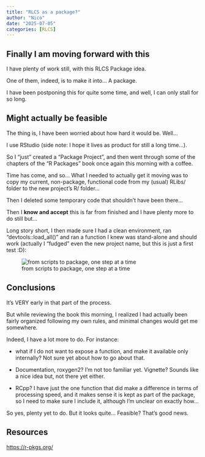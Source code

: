 ```yaml
---
title: "RLCS as a package?"
author: "Nico"
date: "2025-07-05"
categories: [RLCS]
---
```


## Finally I am moving forward with this

I have plenty of work still, with this RLCS Package idea.

One of them, indeed, is to make it into... A package.

I have been postponing this for quite some time, and well, I can only stall for so long.

## Might actually be feasible

The thing is, I have been worried about how hard it would be. Well...

I use RStudio (side note: I hope it lives as product for still a long time...).

So I "just" created a "Package Project", and then went through some of the chapters of the "R Packages" book once again this morning with a coffee.

Time has come, and so... What I needed to actually get it moving was to copy my current, non-package, functional code from my (usual) RLibs/ folder to the new project's R/ folder...

Then I deleted some temporary code that shouldn't have been there...

Then I **know and accept** this is far from finished and I have plenty more to do still but...

Long story short, I then made sure I had a clean environment, ran "devtools::load_all()" and ran a function I knew was stand-alone and should work (actually I "fudged" even the new project name, but this is just a first test :D):

![from scripts to package, one step at a time](finally_moving_forward_with_package_creation.png)

## Conclusions

It's VERY early in that part of the process.

But while reviewing the book this morning, I realized I had actually been fairly organized following my own rules, and minimal changes would get me somewhere.

Indeed, I have a lot more to do. For instance:

-   what if I do not want to expose a function, and make it available only internally? Not sure yet about how to go about that.

-   Documentation, roxygen2? I'm not too familiar yet. Vignette? Sounds like a nice idea but, not there yet either.

-   RCpp? I have just the one function that did make a difference in terms of processing speed, and it makes sense it is kept as part of the package, so I need to make sure I include it, although I'm unclear on exactly how...

So yes, plenty yet to do. But it looks quite... Feasible? That's good news.

## Resources

<https://r-pkgs.org/>
